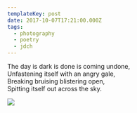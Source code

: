 ```yaml
---
templateKey: post
date: 2017-10-07T17:21:00.000Z
tags:
  - photography
  - poetry
  - jdch
---
```

The day is dark is done is coming undone,<br/>
Unfastening itself with an angry gale,<br/>
Breaking bruising blistering open,<br/>
Spitting itself out across the sky.

![](../../assets/photos/20171007-IMG_4431.jpg)
